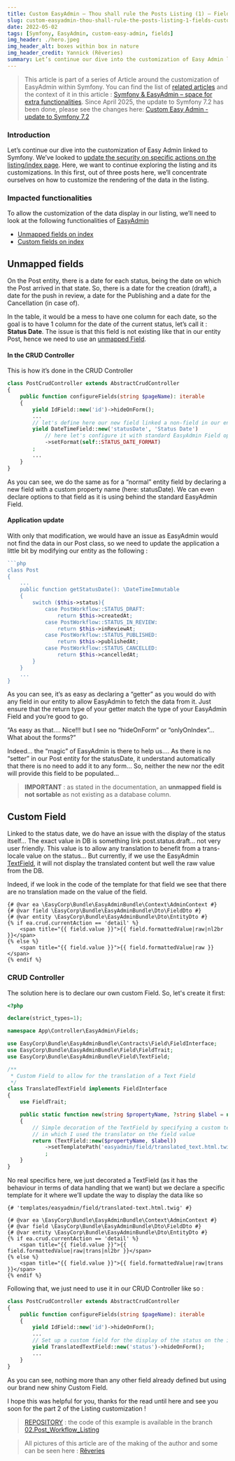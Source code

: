 ```yaml
---
title: Custom EasyAdmin – Thou shall rule the Posts Listing (1) – Fields customization
slug: custom-easyadmin-thou-shall-rule-the-posts-listing-1-fields-customization
date: 2022-05-02
tags: [Symfony, EasyAdmin, custom-easy-admin, fields]
img_header: ./hero.jpeg
img_header_alt: boxes within box in nature
img_header_credit: Yannick (Rêveries)
summary: Let’s continue our dive into the customization of Easy Admin linked to Symfony. We’ve looked at update security on specific actions on the listing/index page. Here, we want to continue exploring the listing and its customizations. In this first, out of three posts here, we’ll concentrate ourselves on how to customize the rendering of the data in the listing.
---
```



> This article is part of a series of Article around the customization of EasyAdmin within Symfony. You can find the list of [related articles](/blog/tag/custom-easy-admin) and the context of it in this article : [Symfony & EasyAdmin – space for extra functionalities](/blog/2022/symfony-easyadmin-space-for-extra-functionalities). Since April 2025, the update to Symfony 7.2 has been done, please see the changes here: [Custom Easy Admin - update to Symfony 7.2](/blog/2025/custom-easy-admin-update-to-symfony-7-2)

### Introduction

Let’s continue our dive into the customization of Easy Admin linked to Symfony. We’ve looked to [update the security on specific actions on the listing/index page](/blog/only-admins-can-update-users). Here, we want to continue exploring the listing and its customizations.
In this first, out of three posts here, we’ll concentrate ourselves on how to customize the rendering of the data in the listing.

### Impacted functionalities

To allow the customization of the data display in our listing, we’ll need to look at the following functionalities of [EasyAdmin](https://symfony.com/bundles/EasyAdminBundle/current/index.html)

- [Unmapped fields on index](#unmapped-fields)
- [Custom fields on index](#custom-fields)

<BlogImage src="2022/custom-easyadmin-thou-shall-rule-the-posts-listing-1-fields-customization/sky.jpg" alt="Night sky with Nebula" />

## <a name="unmapped-fields"></a>Unmapped fields

On the Post entity, there is a date for each status, being the date on which the Post arrived in that state. So, there is a date for the creation (draft), a date for the push in review, a date for the Publishing and a date for the Cancellation (in case of).

In the table, it would be a mess to have one column for each date, so the goal is to have 1 column for the date of the current status, let’s call it : **Status Date**. The issue is that this field is not existing like that in our entity Post, hence we need to use an [unmapped Field](https://symfony.com/bundles/EasyAdminBundle/current/fields.html#unmapped-fields).

#### In the CRUD Controller

This is how it’s done in the CRUD Controller

```php
class PostCrudController extends AbstractCrudController
{
    public function configureFields(string $pageName): iterable
    {
        yield IdField::new('id')->hideOnForm();
        ...
        // let's define here our new field linked a non-field in our entity
        yield DateTimeField::new('statusDate', 'Status Date')
            // here let's configure it with standard EasyAdmin Field options
            ->setFormat(self::STATUS_DATE_FORMAT)
        ;
        ...
    }
}
```

As you can see, we do the same as for a “normal” entity field by declaring a new field with a custom property name (here: statusDate). We can even declare options to that field as it is using behind the standard EasyAdmin Field.

#### Application update

With only that modification, we would have an issue as EasyAdmin would not find the data in our Post class, so we need to update the application a little bit by modifying our entity as the following :

````php
```php
class Post
{
    ...
    public function getStatusDate(): \DateTimeImmutable
    {
        switch ($this->status){
            case PostWorkflow::STATUS_DRAFT:
                return $this->createdAt;
            case PostWorkflow::STATUS_IN_REVIEW:
                return $this->inReviewAt;
            case PostWorkflow::STATUS_PUBLISHED:
                return $this->publishedAt;
            case PostWorkflow::STATUS_CANCELLED:
                return $this->cancelledAt;
        }
    }
    ...
}
````

As you can see, it’s as easy as declaring a “getter” as you would do with any field in our entity to allow EasyAdmin to fetch the data from it. Just ensure that the return type of your getter match the type of your EasyAdmin Field and you’re good to go.

<p style={{textAlign: "center", fontStyle: "italic"}}>“As easy as that…. Nice!!! but I see no “hideOnForm” or “onlyOnIndex”… What about the forms?”</p>

Indeed… the “magic” of EasyAdmin is there to help us…. As there is no “setter” in our Post entity for the statusDate, it understand automatically that there is no need to add it to any form… So, neither the new nor the edit will provide this field to be populated…

> **IMPORTANT** : as stated in the documentation, an **unmapped field is not sortable** as not existing as a database column.

<BlogImage src="2022/custom-easyadmin-thou-shall-rule-the-posts-listing-1-fields-customization/field.jpg" alt="Green field below a blue sky" />

## <a name="custom-fields"></a> Custom Field

Linked to the status date, we do have an issue with the display of the status itself… The exact value in DB is something link post.status.draft… not very user friendly.
This value is to allow any translation to benefit from a trans-locale value on the status… But currently, if we use the EasyAdmin [TextField](https://symfony.com/bundles/EasyAdminBundle/current/fields/TextField.html), it will not display the translated content but well the raw value from the DB.

Indeed, if we look in the code of the template for that field we see that there are no translation made on the value of the field.

```twig
{# @var ea \EasyCorp\Bundle\EasyAdminBundle\Context\AdminContext #}
{# @var field \EasyCorp\Bundle\EasyAdminBundle\Dto\FieldDto #}
{# @var entity \EasyCorp\Bundle\EasyAdminBundle\Dto\EntityDto #}
{% if ea.crud.currentAction == 'detail' %}
    <span title="{{ field.value }}">{{ field.formattedValue|raw|nl2br }}</span>
{% else %}
    <span title="{{ field.value }}">{{ field.formattedValue|raw }}</span>
{% endif %}
```

### CRUD Controller

The solution here is to declare our own custom Field. So, let's create it first:

```php
<?php

declare(strict_types=1);

namespace App\Controller\EasyAdmin\Fields;

use EasyCorp\Bundle\EasyAdminBundle\Contracts\Field\FieldInterface;
use EasyCorp\Bundle\EasyAdminBundle\Field\FieldTrait;
use EasyCorp\Bundle\EasyAdminBundle\Field\TextField;

/**
 * Custom Field to allow for the translation of a Text Field
 */
class TranslatedTextField implements FieldInterface
{
    use FieldTrait;

    public static function new(string $propertyName, ?string $label = null): TextField
    {
        // Simple decoration of the TextField by specifying a custom template
        // in which I used the translator on the field value
        return (TextField::new($propertyName, $label))
            ->setTemplatePath('easyadmin/field/translated_text.html.twig')
            ;
    }
}
```

No real specifics here, we just decorated a TextField (as it has the behaviour in terms of data handling that we want) but we declare a specific template for it where we’ll update the way to display the data like so

```twig
{# 'templates/easyadmin/field/translated-text.html.twig' #}

{# @var ea \EasyCorp\Bundle\EasyAdminBundle\Context\AdminContext #}
{# @var field \EasyCorp\Bundle\EasyAdminBundle\Dto\FieldDto #}
{# @var entity \EasyCorp\Bundle\EasyAdminBundle\Dto\EntityDto #}
{% if ea.crud.currentAction == 'detail' %}
    <span title="{{ field.value }}">{{ field.formattedValue|raw|trans|nl2br }}</span>
{% else %}
    <span title="{{ field.value }}">{{ field.formattedValue|raw|trans }}</span>
{% endif %}
```

Following that, we just need to use it in our CRUD Controller like so :

```php
class PostCrudController extends AbstractCrudController
{
    public function configureFields(string $pageName): iterable
    {
        yield IdField::new('id')->hideOnForm();
        ...
        // Set up a custom field for the display of the status on the index
        yield TranslatedTextField::new('status')->hideOnForm();
        ...
    }
}
```

As you can see, nothing more than any other field already defined but using our brand new shiny Custom Field.

I hope this was helpful for you, thanks for the read until here and see you soon for the part 2 of the Listing customization !

> [REPOSITORY](https://github.com/yalit/custom-easy-admin) : the code of this example is available in the branch [02.Post_Workflow_Listing](https://github.com/yalit/custom-easy-admin/tree/02.Post_Workflow_Listing)

> All pictures of this article are of the making of the author and some can be seen here : [Rêveries](/reveries)

